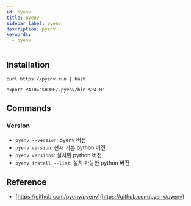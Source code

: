 ```yaml
---
id: pyenv
title: pyenv
sidebar_label: pyenv
description: pyenv
keywords:
  - pyenv
---
```


## Installation

```shell
curl https://pyenv.run | bash
```

```shell
export PATH="$HOME/.pyenv/bin:$PATH"
```

## Commands

### Version

- `pyenv --version`: pyenv 버전
- `pyenv version`: 현재 기본 python 버전
- `pyenv versions`: 설치된 python 버전
- `pyenv install --list`: 설치 가능한 python 버전

## Reference

- [https://github.com/pyenv/pyenv](https://github.com/pyenv/pyenv)
